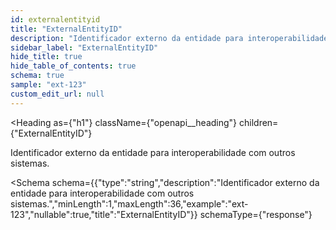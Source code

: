 ```yaml
---
id: externalentityid
title: "ExternalEntityID"
description: "Identificador externo da entidade para interoperabilidade com outros sistemas."
sidebar_label: "ExternalEntityID"
hide_title: true
hide_table_of_contents: true
schema: true
sample: "ext-123"
custom_edit_url: null
---
```


<!-- DO NOT EDIT THIS FILE DIRECTLY! -->
<!-- IT IS AUTOMATICALLY GENERATED FROM THE YAML FILES IN THE OAS FOLDER -->
<!-- These files are automatically generated by npm `run apidocs` scripts. -->
<!-- Any manual changes will be lost on the next automatic generation. -->
<!-- To modify the documentation or the OpenAPI specification, edit the appropriate source files in the `oas` folder. -->


<Heading
  as={"h1"}
  className={"openapi__heading"}
  children={"ExternalEntityID"}
>
</Heading>



Identificador externo da entidade para interoperabilidade com outros sistemas.

<Schema
  schema={{"type":"string","description":"Identificador externo da entidade para interoperabilidade com outros sistemas.","minLength":1,"maxLength":36,"example":"ext-123","nullable":true,"title":"ExternalEntityID"}}
  schemaType={"response"}
>
  
</Schema>
